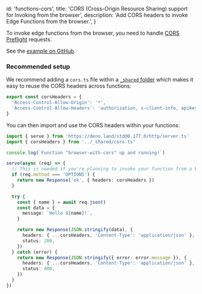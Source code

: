 
  id: 'functions-cors',
  title: 'CORS (Cross-Origin Resource Sharing) support for Invoking from the browser',
  description: 'Add CORS headers to invoke Edge Functions from the browser.',
}

To invoke edge functions from the browser, you need to handle [CORS Preflight](https://developer.mozilla.org/en-US/docs/Glossary/Preflight_request) requests.

See the [example on GitHub](https://github.com/openmodels-base/iechor/blob/master/examples/edge-functions/supabase/functions/browser-with-cors/index.ts).

### Recommended setup

We recommend adding a `cors.ts` file within a [`_shared` folder](/docs/guides/functions/quickstart#organizing-your-edge-functions) which makes it easy to reuse the CORS headers across functions:

```ts cors.ts
export const corsHeaders = {
  'Access-Control-Allow-Origin': '*',
  'Access-Control-Allow-Headers': 'authorization, x-client-info, apikey, content-type',
}
```

You can then import and use the CORS headers within your functions:

```ts index.ts
import { serve } from 'https://deno.land/std@0.177.0/http/server.ts'
import { corsHeaders } from '../_shared/cors.ts'

console.log(`Function "browser-with-cors" up and running!`)

serve(async (req) => {
  // This is needed if you're planning to invoke your function from a browser.
  if (req.method === 'OPTIONS') {
    return new Response('ok', { headers: corsHeaders })
  }

  try {
    const { name } = await req.json()
    const data = {
      message: `Hello ${name}!`,
    }

    return new Response(JSON.stringify(data), {
      headers: { ...corsHeaders, 'Content-Type': 'application/json' },
      status: 200,
    })
  } catch (error) {
    return new Response(JSON.stringify({ error: error.message }), {
      headers: { ...corsHeaders, 'Content-Type': 'application/json' },
      status: 400,
    })
  }
})
```


